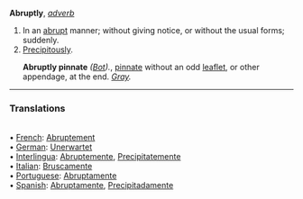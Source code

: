 '''Abruptly''', ''[[adverb (part of speech)|adverb]]''

<ol>
<li>In an [[abrupt]] manner; without giving notice, or without the usual forms; suddenly.

<li> [[Precipitously]].

'''Abruptly pinnate''' ''([[Bot (subject)|Bot]]).'', [[pinnate]] without an odd [[leaflet]], or other appendage, at the end. ''[[Gray (source)|Gray]].''
</ol>


<HR> <P> <H3>Translations</H3>
<BR>• [[French]]: [[Abruptement]]
<BR>• [[German]]: [[Unerwartet]]
<BR>• [[Interlingua]]: [[Abruptemente]], [[Precipitatemente]]
<BR>• [[Italian]]: [[Bruscamente]]
<BR>• [[Portuguese]]: [[Abruptamente]]
<BR>• [[Spanish]]: [[Abruptamente]], [[Precipitadamente]]<BR>
